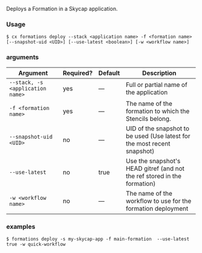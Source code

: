Deploys a Formation in a Skycap application.

### Usage

```shell
$ cx formations deploy --stack <application name> -f <formation name> [--snapshot-uid <UID>] [--use-latest <boolean>] [-w <workflow name>]
```

### arguments

| Argument | Required? | Default | Description |
|  ---  |  ---  |  ---  |  ---  |
| `--stack, -s <application name>` | yes | — | Full or partial name of the application |
| `-f <formation name>` | yes | — | The name of the formation to which the Stencils belong. |
| `--snapshot-uid <UID>` | no | — | UID of the snapshot to be used (Use latest for the most recent snapshot) |
| `--use-latest` | no | true | Use the snapshot's HEAD gitref (and not the ref stored in the formation) |
| `-w <workflow name>` | no | — | The name of the workflow to use for the formation deployment |

### examples

```shell
$ formations deploy -s my-skycap-app -f main-formation  --use-latest true -w quick-workflow
```

